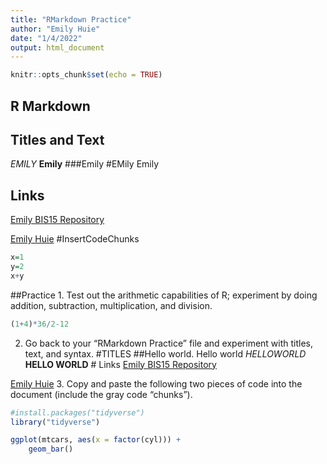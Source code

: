 ```yaml
---
title: "RMarkdown Practice"
author: "Emily Huie"
date: "1/4/2022"
output: html_document
---
```


```r
knitr::opts_chunk$set(echo = TRUE)
```

## R Markdown


## Titles and Text
_EMILY_
**Emily**
###Emily
#EMily
Emily

## Links
[Emily BIS15 Repository](https://github.com/emhxm/BIS15W2022_ehuie/tree/main/lab1)

[Emily Huie](mailto:ezhuie@ucdavis.edu)
#InsertCodeChunks
```r
x=1
y=2
x+y
```
##Practice
1. Test out the arithmetic capabilities of R; experiment by doing addition, subtraction, multiplication, and division.
```r
(1+4)*36/2-12
```

2. Go back to your "RMarkdown Practice" file and experiment with titles, text, and syntax.
#TITLES
##Hello world. 
Hello world
_HELLOWORLD_
**HELLO WORLD**
# Links
[Emily BIS15 Repository](https://github.com/emhxm/BIS15W2022_ehuie/tree/main/lab1)

[Emily Huie](mailto:ezhuie@ucdavis.edu)
3. Copy and paste the following two pieces of code into the document (include the gray code "chunks").      

```r
#install.packages("tidyverse")
library("tidyverse")
```

```r
ggplot(mtcars, aes(x = factor(cyl))) +
    geom_bar()
```

```


```

